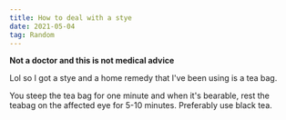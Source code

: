 ```yaml
---
title: How to deal with a stye
date: 2021-05-04
tag: Random
---
```


**Not a doctor and this is not medical advice**

Lol so I got a stye and a home remedy that I've been using is a tea bag.

You steep the tea bag for one minute and when it's bearable, rest the teabag on the affected eye for 5-10 minutes. Preferably use black tea.
